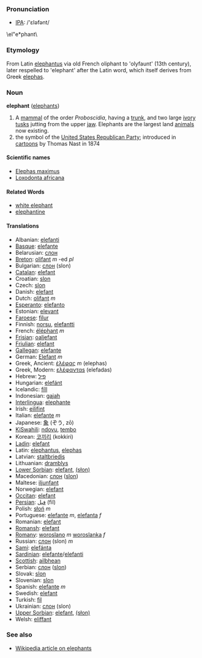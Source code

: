 === Pronunciation ===
*[[w:IPA|IPA]]: /'ɛləfənt/
\el&quot;e*phant\

===Etymology===
From Latin [[elephantus]] via old French oliphant to 'olyfaunt' (13th century), later respelled to 'elephant' after the Latin word, which itself derives from Greek [[elephas]].

=== Noun ===
'''elephant''' ([[elephants]])

#A [[mammal]] of the order ''Proboscidia'', having a [[trunk]], and two large [[ivory]] [[tusks]] jutting from the upper [[jaw]].  Elephants are the largest land [[animal]]s now existing.
# the symbol of the [[United States Republican Party]]; introduced in [[cartoon]]s by Thomas Nast in 1874

====Scientific names====
*[[Elephas maximus]]
*[[Loxodonta africana]]

====Related Words====
*[[white elephant]]
*[[elephantine]]

==== Translations ====
*Albanian: [[elefanti]]
*[[Basque]]: [[elefante]]
*Belarusian: [[слон]]
*[[Breton]]: [[olifant]] ''m'' -ed ''pl''
*Bulgarian: [[слон]] (slon)
*[[Catalan]]: [[elefant]]
*Croatian: [[slon]]
*Czech: [[slon]]
*Danish: [[elefant]]
*Dutch: [[olifant]] ''m''
*[[Esperanto]]: [[elefanto]]
*Estonian: [[elevant]]
*[[Faroese]]: [[fílur]]
*Finnish: [[norsu]], [[elefantti]]
*French: [[éléphant]] ''m''
*[[Frisian]]: [[oaljefant]]
*[[Friulian]]: [[elefant]]
*[[Gallegan]]: [[elefante]]
*German: [[Elefant]] ''m''
*Greek, Ancient: [[ἐλέφας]] ''m'' (elephas)
*Greek, Modern: [[ελέφανταs]] (elefadas)
*Hebrew: [[פיל]]
*Hungarian: [[elefánt]]
*Icelandic: [[fíll]]
*Indonesian: [[gajah]]
*[[Interlingua]]: [[elephante]]
*Irish: [[eilifint]]
*Italian: [[elefante]] ''m''
*Japanese: [[象]] (ぞう, zō)
*[[KiSwahili]]: [[ndovu]], [[tembo]]
*Korean: [[코끼리]] (kokkiri)
*[[Ladin]]: [[elefant]]
*Latin: [[elephantus]], [[elephas]]
*Latvian: [[staltbriedis]]
*Lithuanian: [[dramblys]]
*[[Lower Sorbian]]: [[elefant]], [[(słon)]]
*Macedonian: [[слон]] ([[slon]])
*Maltese: [[iljunfant]]
*Norwegian: [[elefant]]
*[[Occitan]]: [[elefant]]
*[[Persian]]: [[فيل]] (fil)
*Polish: [[słoń]] ''m''
*Portuguese: [[elefante]] ''m'', [[elefanta]] ''f''
*Romanian: [[elefant]]
*[[Romansh]]: [[elefant]]
*[[Romany]]: [[woroslano]] ''m'' [[woroslanka]] ''f''
*Russian: [[слон]] (slon) ''m''
*[[Sami]]: [[elefánta]]
*[[Sardinian]]: [[elefante]]/[[elefanti]]
*[[Scottish]]: [[ailbhean]]
*Serbian: [[слон]] ([[slon]])
*Slovak: [[slon]]
*Slovenian: [[slon]]
*Spanish: [[elefante]] ''m''
*Swedish: [[elefant]]
*Turkish: [[fil]]
*Ukrainian: [[слон]] (slon)
*[[Upper Sorbian]]: [[elefant]], [[(słon)]]
*Welsh: [[eliffant]]

===See also===
*[[en:elephant|Wikipedia article on elephants]]